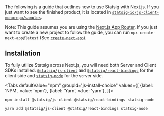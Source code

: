 
<br />

The following is a guide that outlines how to use Statsig with Next.js. 
If you just want to see the finished product, it is located in [`statsig-io/js-client-monorepo/samples`](https://github.com/statsig-io/js-client-monorepo/tree/main/samples/next-js/src/app/statsig-demo).

Note: This guide assumes you are using the [Next.js App Router](https://nextjs.org/docs/app). If you just want to create a new project to follow the guide, you can run `npx create-next-app@latest` (See [`create-next-app`](https://nextjs.org/docs/pages/api-reference/create-next-app)).

## Installation

To fully utilize Statsig across Next.js, you will need both Server and Client SDKs installed. 
[`@statsig/js-client`](/client/javascript-sdk) and [`@statsig/react-bindings`](/client/javascript-sdk/react) for the client side and [`statsig-node`](/server/nodejsServerSDK) for the server side.


<Tabs
  defaultValue="npm"
  groupId="js-install-choice"
  values={[
    {label: 'NPM', value: 'npm'},
    {label: 'Yarn', value: 'yarn'},
  ]}>

  <TabItem value="npm">

```shell
npm install @statsig/js-client @statsig/react-bindings statsig-node
```

  </TabItem>
  <TabItem value="yarn">

```shell
yarn add @statsig/js-client @statsig/react-bindings statsig-node
```

  </TabItem>
</Tabs>

